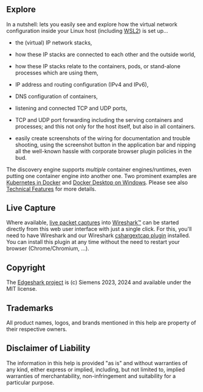 
# <Brand/>

## Explore

In a nutshell: **<Brand/>** lets you easily see and explore how the virtual
network configuration inside your Linux host (including
[WSL2](https://en.wikipedia.org/wiki/Windows_Subsystem_for_Linux)) is set up...

<p />

- the (virtual) IP network stacks,

- how these IP stacks are connected to each other and the outside world,

- how these IP stacks relate to the containers, pods, or stand-alone processes
  which are using them,

- IP address and routing configuration (IPv4 and IPv6),

- DNS configuration of containers,

- listening and connected TCP and UDP ports,

- TCP and UDP port forwarding including the serving containers and processes;
  and this not only for the host itself, but also in all containers.

- easily create screenshots of the wiring for documentation and trouble
  shooting, using the screenshot <ScreenshotIcon className="icon"/> button in
  the application bar and nipping all the well-known hassle with corporate
  browser plugin policies in the bud.

<p />

The discovery engine supports _multiple_ container engines/runtimes, even
putting one container engine _into_ another one. Two prominent examples are
[Kubernetes in Docker](https://github.com/kubernetes-sigs/kind) and [Docker
Desktop on Windows](https://docs.docker.com/desktop/install/windows-install/).
Please see also [Technical Features](tech) for more details.

## Live Capture

Where available, [live packet captures](capture) into
[Wireshark™](https://wireshark.org) can be started directly from this web user
interface with just a single click. For this, you'll need to have Wireshark and
our Wireshark [cshargextcap
plugin](https://github.com/siemens/cshargextcap/releases) installed. You can
install this plugin at any time without the need to restart your browser
(Chrome/Chromium, ...).

## Copyright

The [Edgeshark project](https://github.com/siemens/edgeshark) is (c) Siemens
2023, 2024 and available under the MIT license.

## Trademarks

All product names, logos, and brands mentioned in this help are property of
their respective owners.

## Disclaimer of Liability

The information in this help is provided "as is" and without warranties of any
kind, either express or implied, including, but not limited to, implied
warranties of merchantability, non-infringement and suitability for a particular
purpose.

